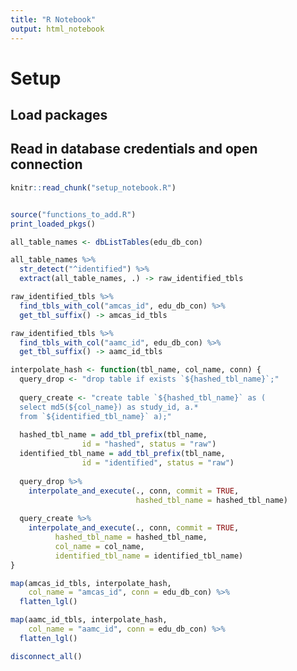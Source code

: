 ```yaml
---
title: "R Notebook"
output: html_notebook
---
```


# Setup
## Load packages
## Read in database credentials and open connection

```r
knitr::read_chunk("setup_notebook.R")
```

```r
```

```r
source("functions_to_add.R")
print_loaded_pkgs()
```

```r
all_table_names <- dbListTables(edu_db_con)

all_table_names %>% 
  str_detect("^identified") %>% 
  extract(all_table_names, .) -> raw_identified_tbls
```

```r
raw_identified_tbls %>%
  find_tbls_with_col("amcas_id", edu_db_con) %>%
  get_tbl_suffix() -> amcas_id_tbls

raw_identified_tbls %>%
  find_tbls_with_col("aamc_id", edu_db_con) %>%
  get_tbl_suffix() -> aamc_id_tbls
```

```r
interpolate_hash <- function(tbl_name, col_name, conn) {
  query_drop <- "drop table if exists `${hashed_tbl_name}`;"
  
  query_create <- "create table `${hashed_tbl_name}` as (
  select md5(${col_name}) as study_id, a.* 
  from `${identified_tbl_name}` a);"
  
  hashed_tbl_name = add_tbl_prefix(tbl_name, 
                id = "hashed", status = "raw")
  identified_tbl_name = add_tbl_prefix(tbl_name, 
                id = "identified", status = "raw")
  
  query_drop %>%
    interpolate_and_execute(., conn, commit = TRUE, 
                            hashed_tbl_name = hashed_tbl_name)
  
  query_create %>%
    interpolate_and_execute(., conn, commit = TRUE, 
          hashed_tbl_name = hashed_tbl_name,
          col_name = col_name, 
          identified_tbl_name = identified_tbl_name)
}

map(amcas_id_tbls, interpolate_hash, 
    col_name = "amcas_id", conn = edu_db_con) %>%
  flatten_lgl()
```

```r
map(aamc_id_tbls, interpolate_hash, 
    col_name = "aamc_id", conn = edu_db_con) %>%
  flatten_lgl()
```

```r
disconnect_all()
```

